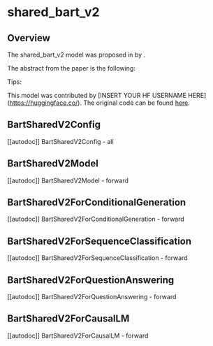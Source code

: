 <!--Copyright 2020 The HuggingFace Team. All rights reserved.

Licensed under the Apache License, Version 2.0 (the "License"); you may not use this file except in compliance with
the License. You may obtain a copy of the License at

http://www.apache.org/licenses/LICENSE-2.0

Unless required by applicable law or agreed to in writing, software distributed under the License is distributed on
an "AS IS" BASIS, WITHOUT WARRANTIES OR CONDITIONS OF ANY KIND, either express or implied. See the License for the
specific language governing permissions and limitations under the License.
-->

# shared_bart_v2

## Overview

The shared_bart_v2 model was proposed in [<INSERT PAPER NAME HERE>](<INSERT PAPER LINK HERE>) by <INSERT AUTHORS HERE>.
<INSERT SHORT SUMMARY HERE>

The abstract from the paper is the following:

*<INSERT PAPER ABSTRACT HERE>*

Tips:

<INSERT TIPS ABOUT MODEL HERE>

This model was contributed by [INSERT YOUR HF USERNAME HERE](https://huggingface.co/<INSERT YOUR HF USERNAME HERE>).
The original code can be found [here](<INSERT LINK TO GITHUB REPO HERE>).


## BartSharedV2Config

[[autodoc]] BartSharedV2Config
    - all

## BartSharedV2Model

[[autodoc]] BartSharedV2Model
    - forward

## BartSharedV2ForConditionalGeneration

[[autodoc]] BartSharedV2ForConditionalGeneration
    - forward

## BartSharedV2ForSequenceClassification

[[autodoc]] BartSharedV2ForSequenceClassification
    - forward

## BartSharedV2ForQuestionAnswering

[[autodoc]] BartSharedV2ForQuestionAnswering
    - forward

## BartSharedV2ForCausalLM

[[autodoc]] BartSharedV2ForCausalLM
    - forward
